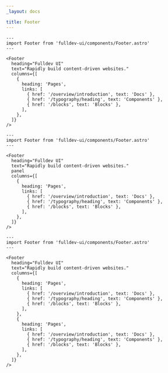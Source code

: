 ```yaml
---
_layout: docs

title: Footer
---
```


```astro live
---
import Footer from 'fulldev-ui/components/Footer.astro'
---

<Footer
  heading="Fulldev UI"
  text="Rapidly build content-driven websites."
  columns={[
    {
      heading: 'Pages',
      links: [
        { href: '/overview/introduction', text: 'Docs' },
        { href: '/typography/heading', text: 'Components' },
        { href: '/blocks', text: 'Blocks' },
      ],
    },
  ]}
/>
```

```astro live
---
import Footer from 'fulldev-ui/components/Footer.astro'
---

<Footer
  heading="Fulldev UI"
  text="Rapidly build content-driven websites."
  panel
  columns={[
    {
      heading: 'Pages',
      links: [
        { href: '/overview/introduction', text: 'Docs' },
        { href: '/typography/heading', text: 'Components' },
        { href: '/blocks', text: 'Blocks' },
      ],
    },
  ]}
/>
```

```astro live
---
import Footer from 'fulldev-ui/components/Footer.astro'
---

<Footer
  heading="Fulldev UI"
  text="Rapidly build content-driven websites."
  columns={[
    {
      heading: 'Pages',
      links: [
        { href: '/overview/introduction', text: 'Docs' },
        { href: '/typography/heading', text: 'Components' },
        { href: '/blocks', text: 'Blocks' },
      ],
    },
    {
      heading: 'Pages',
      links: [
        { href: '/overview/introduction', text: 'Docs' },
        { href: '/typography/heading', text: 'Components' },
        { href: '/blocks', text: 'Blocks' },
      ],
    },
  ]}
/>
```

